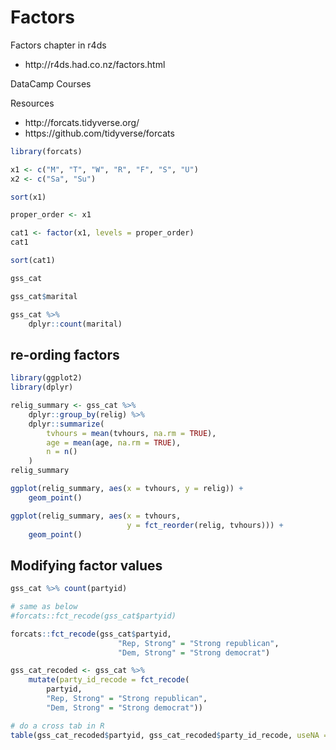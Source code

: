 # Factors

Factors chapter in r4ds

- http://r4ds.had.co.nz/factors.html


DataCamp Courses

Resources

- http://forcats.tidyverse.org/
- https://github.com/tidyverse/forcats

```r
library(forcats)
```

```r
x1 <- c("M", "T", "W", "R", "F", "S", "U")
x2 <- c("Sa", "Su")
```

```r
sort(x1)
```

```r
proper_order <- x1
```

```r
cat1 <- factor(x1, levels = proper_order)
cat1
```

```r
sort(cat1)
```


```r
gss_cat
```

```r
gss_cat$marital
```

```r
gss_cat %>%
    dplyr::count(marital)
```

## re-ording factors

```r
library(ggplot2)
library(dplyr)

relig_summary <- gss_cat %>%
    dplyr::group_by(relig) %>%
    dplyr::summarize(
        tvhours = mean(tvhours, na.rm = TRUE),
        age = mean(age, na.rm = TRUE),
        n = n()
    )
relig_summary
```

```r
ggplot(relig_summary, aes(x = tvhours, y = relig)) +
    geom_point()
```

```r
ggplot(relig_summary, aes(x = tvhours,
                          y = fct_reorder(relig, tvhours))) +
    geom_point()
```

## Modifying factor values

```r
gss_cat %>% count(partyid)
```

```r
# same as below
#forcats::fct_recode(gss_cat$partyid)
```


```r
forcats::fct_recode(gss_cat$partyid,
                        "Rep, Strong" = "Strong republican",
                        "Dem, Strong" = "Strong democrat")
```

```r
gss_cat_recoded <- gss_cat %>%
    mutate(party_id_recode = fct_recode(
        partyid,
        "Rep, Strong" = "Strong republican",
        "Dem, Strong" = "Strong democrat"))
```

```r
# do a cross tab in R
table(gss_cat_recoded$partyid, gss_cat_recoded$party_id_recode, useNA = 'always')
```

